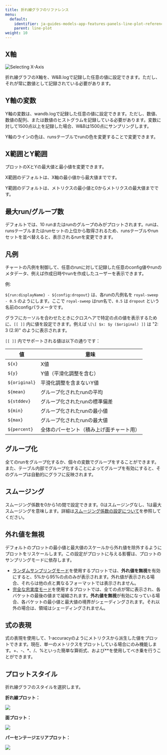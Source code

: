 ```yaml
---
title: 折れ線グラフのリファレンス
menu:
  default:
    identifier: ja-guides-models-app-features-panels-line-plot-reference
    parent: line-plot
weight: 10
---
```


## X軸

<Frame>
    <img src="/images/app_ui/reference_x_axis.png" alt="Selecting X-Axis"  />
</Frame>

折れ線グラフのX軸を、W&B.logで記録した任意の値に設定できます。ただし、それが常に数値として記録されている必要があります。

## Y軸の変数

Y軸の変数は、wandb.logで記録した任意の値に設定できます。ただし、数値、数値の配列、または数値のヒストグラムを記録している必要があります。変数に対して1500点以上を記録した場合、W&Bは1500点にサンプリングします。

<Note>
Y軸のラインの色は、runsテーブルでrunの色を変更することで変更できます。
</Note>

## X範囲とY範囲

プロットのXとYの最大値と最小値を変更できます。

X範囲のデフォルトは、X軸の最小値から最大値までです。

Y範囲のデフォルトは、メトリクスの最小値と0からメトリクスの最大値までです。

## 最大run/グループ数

デフォルトでは、10 runまたはrunのグループのみがプロットされます。runは、runsテーブルまたはrunセットの上位から取得されるため、runsテーブルやrunセットを並べ替えると、表示されるrunを変更できます。

## 凡例

チャートの凡例を制御して、任意のrunに対して記録した任意のconfig値やrunのメタデータ、例えば作成日時やrunを作成したユーザーを表示できます。

例:

`${run:displayName} - ${config:dropout}` は、各runの凡例名を `royal-sweep - 0.5` のようにします。ここで `royal-sweep` はrun名で、`0.5` は `dropout` という名前のconfigパラメータです。

グラフにカーソルを合わせたときにクロスヘアで特定の点の値を表示するために、`[[ ]]` 内に値を設定できます。例えば `\[\[ $x: $y ($original) ]]` は "2: 3 (2.9)" のように表示されます。

`[[ ]]` 内でサポートされる値は以下の通りです：

| 値           | 意味                                      |
| ------------ | ---------------------------------------- |
| `${x}`       | X値                                     |
| `${y}`       | Y値（平滑化調整を含む）                  |
| `${original}`| 平滑化調整を含まないY値                  |
| `${mean}`    | グループ化されたrunの平均                |
| `${stddev}`  | グループ化されたrunの標準偏差            |
| `${min}`     | グループ化されたrunの最小値              |
| `${max}`     | グループ化されたrunの最大値              |
| `${percent}` | 全体のパーセント（積み上げ面チャート用）|

## グループ化

全てのrunをグループ化するか、個々の変数でグループをすることができます。また、テーブル内部でグループ化することによってグループを有効にすると、そのグループは自動的にグラフに反映されます。

## スムージング

スムージング係数を0から1の間で設定できます。0はスムージングなし、1は最大スムージングを意味します。詳細は[スムージング係数の設定について](/ja/support/formula_smoothing_algorithm/)を参照してください。

## 外れ値を無視

デフォルトのプロットの最小値と最大値のスケールから外れ値を除外するようにプロットをリスケールします。この設定がプロットに与える影響は、プロットのサンプリングモードに依存します。

- [ランダムサンプリングモード](/ja/guides/app/features/panels/line-plot/sampling/#random-sampling)を使用するプロットでは、**外れ値を無視**を有効にすると、5%から95%の点のみが表示されます。外れ値が表示される場合、それらは他の点と異なるフォーマットでは表示されません。
- [完全な忠実度モード](/ja/guides/app/features/panels/line-plot/sampling/#full-fidelity)を使用するプロットでは、全ての点が常に表示され、各バケットの最後の値まで凝縮されます。**外れ値を無視**が有効になっている場合、各バケットの最小値と最大値の境界がシェーディングされます。それ以外の場合は、領域はシェーディングされません。

## 式の表現

式の表現を使用して、1-accuracyのようにメトリクスから派生した値をプロットできます。現在、単一のメトリクスをプロットしている場合にのみ機能します。+、-、\*、/、%といった簡単な算術式、および**を使用してべき乗を行うことができます。

## プロットスタイル

折れ線グラフのスタイルを選択します。

**折れ線プロット：**

<Frame>
    <img src="/images/app_ui/plot_style_line_plot.png"  />
</Frame>

**面プロット：**

<Frame>
    <img src="/images/app_ui/plot_style_area_plot.png"  />
</Frame>

**パーセンテージエリアプロット：**

<Frame>
    <img src="/images/app_ui/plot_style_percentage_plot.png"  />
</Frame>